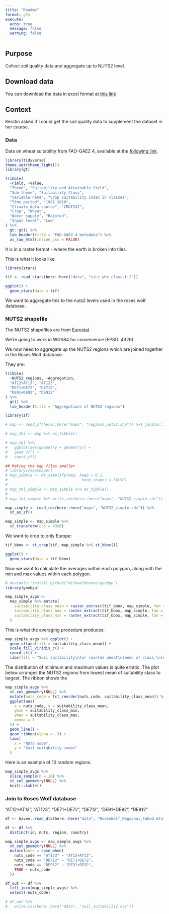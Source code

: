 ```yaml
---
title: "Readme"
format: gfm
execute: 
  echo: true
  message: false
  warning: false
---
```


## Purpose

Collect soil quality data and aggregate up to NUTS2 level.

## Download data

You can download the data in excel format at [this link]()

## Context

Kerstin asked if I could get the soil quality data to supplement the dataset in her course.

### Data

Data on wheat suitability from FAO-GAEZ 4, available at the [following link](https://gaez-data-portal-hqfao.hub.arcgis.com/pages/data-viewer).

```r
library(tidyverse)
theme_set(theme_light())
library(gt)

tribble(
  ~Field, ~Value,
  "Theme", "Suitability and Attainable Yield",
  "Sub-theme", "Suitability Class",
  "Variable name", "Crop suitability index in classes",
  "Time period", "1981-2010",
  "Climate data source", "CRUTS32",
  "Crop", "Wheat",
  "Water supply", "Rainfed",
  "Input level", "Low"
) %>% 
  gt::gt() %>% 
  tab_header(title = "FAO-GAEZ 4 metadata") %>% 
  as_raw_html(inline_css = FALSE)
```

It is in a raster format - where the earth is broken into tiles.

This is what it looks like:

```r
library(stars)

tif <- read_stars(here::here("data", "siLr_whe_class.tif"))

ggplot() +
  geom_stars(data = tif)
```

We want to aggregate this to the nuts2 levels used in the roses wolf database.

### NUTS2 shapefile

The NUTS2 shapefiles are from [Eurostat](https://ec.europa.eu/eurostat/web/gisco/geodata/reference-data/administrative-units-statistical-units/nuts)

We're going to work in WGS84 for convenience (EPSG: 4326).

We now need to aggregate up the NUTS2 regions which are joined together in the Roses Wolf database.

They are:

```r
tribble(
  ~NUTS2_regions, ~Aggregation,
  "AT12+AT13", "AT123",
  "DE71+DE72", "DE712",
  "DE91+DE92", "DE912"
) %>%
  gt() %>%
  tab_header(title = "Aggregations of NUTS2 regions")
```


```r
library(sf)

# map <- read_sf(here::here("maps", "regions_nuts2.shp")) %>% janitor::clean_names()

# map_tbl <- map %>% as_tibble()

# map_tbl %>%
#   ggplot(aes(geometry = geometry)) +
#   geom_sf() +
#   coord_sf()

## Making the map files smaller
# library(rmapshaper)
# map_simple <- ms_simplify(map, keep = 0.1,
#                                 keep_shapes = FALSE)
# 
# map_tbl_simple <- map_simple %>% as_tibble()
# 
# map_tbl_simple %>% write_rds(here::here("maps", "NUTS2_simple.rds"))

map_simple <- read_rds(here::here("maps", "NUTS2_simple.rds")) %>% 
  st_as_sf()

map_simple <- map_simple %>% 
  st_transform(crs = 4326)
```

We want to crop to only Europe:

```r
tif_bbox <- st_crop(tif, map_simple %>% st_bbox())

ggplot() +
  geom_stars(data = tif_bbox)
```

Now we want to calculate the averages within each polygon, along with the min and max values within each polygon.

```r
# devtools::install_github("michaeldorman/geobgu")
library(geobgu)

map_simple_avgs <-
  map_simple %>% mutate(
    suitability_class_mean = raster_extract(tif_bbox, map_simple, fun = mean, na.rm = TRUE),
    suitability_class_max = raster_extract(tif_bbox, map_simple, fun = max, na.rm = TRUE),
    suitability_class_min = raster_extract(tif_bbox, map_simple, fun = min, na.rm = TRUE)
  )
```

This is what the averaging procedure produces:

```r
map_simple_avgs %>% ggplot() +
  geom_sf(aes(fill = suitability_class_mean)) +
  scale_fill_viridis_c() +
  coord_sf() +
  labs(fill = "Soil suitability\nfor rainfed wheat\n(mean of class,\nlower is better)")
```

The distribution of minimum and maximum values is quite erratic. The plot below arranges the NUTS2 regions from lowest mean of suitability class to largest. The ribbon shows the 

```r
map_simple_avgs %>%
  st_set_geometry(NULL) %>%
  mutate(nuts_code = fct_reorder(nuts_code, suitability_class_mean)) %>%
  ggplot(aes(
    x = nuts_code, y = suitability_class_mean,
    ymin = suitability_class_min,
    ymax = suitability_class_max,
    group = 1
  )) +
  geom_line() +
  geom_ribbon(alpha = .3) +
  labs(
    x = "NUTS code",
    y = "Soil suitability index"
  )
```

Here is an example of 10 random regions.

```r
map_simple_avgs %>%
  slice_sample(n = 10) %>% 
  st_set_geometry(NULL) %>%
  knitr::kable()
```

### Join to Roses Wolf database

  "AT12+AT13", "AT123",
  "DE71+DE72", "DE712",
  "DE91+DE92", "DE912"

```r
df <- haven::read_dta(here::here("data", "RosesWolf_Regional_Fahad.dta"))

df <- df %>%
  distinct(id, nuts, region, country)

map_simple_avgs <- map_simple_avgs %>%
  st_set_geometry(NULL) %>%
  mutate(nuts = case_when(
    nuts_code == "AT123" ~ "AT12+AT13",
    nuts_code == "DE712" ~ "DE71+DE72",
    nuts_code == "DE912" ~ "DE91+DE92",
    TRUE ~ nuts_code
  ))

df_out <- df %>%
  left_join(map_simple_avgs) %>%
  select(-nuts_code)

# df_out %>% 
#   write.csv(here::here("data", "soil_suitability.csv"))
```


